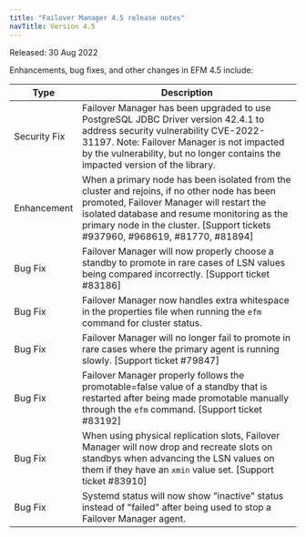 ```yaml
---
title: "Failover Manager 4.5 release notes"
navTitle: Version 4.5
---
```


Released: 30 Aug 2022

Enhancements, bug fixes, and other changes in EFM 4.5 include:

| Type | Description |
| ---- |------------ |
| Security Fix | Failover Manager has been upgraded to use PostgreSQL JDBC Driver version 42.4.1 to address security vulnerability CVE-2022-31197. Note: Failover Manager is not impacted by the vulnerability, but no longer contains the impacted version of the library. |
| Enhancement | When a primary node has been isolated from the cluster and rejoins, if no other node has been promoted, Failover Manager will restart the isolated database and resume monitoring as the primary node in the cluster. [Support tickets #937960, #968619, #81770, #81894] |
| Bug Fix | Failover Manager will now properly choose a standby to promote in rare cases of LSN values being compared incorrectly. [Support ticket #83186] |
| Bug Fix | Failover Manager now handles extra whitespace in the properties file when running the `efm` command for cluster status. |
| Bug Fix | Failover Manager will no longer fail to promote in rare cases where the primary agent is running slowly. [Support ticket #79847] |
| Bug Fix | Failover Manager properly follows the promotable=false value of a standby that is restarted after being made promotable manually through the `efm` command. [Support ticket #83192] |
| Bug Fix | When using physical replication slots, Failover Manager will now drop and recreate slots on standbys when advancing the LSN values on them if they have an `xmin` value set. [Support ticket #83910] |
| Bug Fix | Systemd status will now show "inactive" status instead of "failed" after being used to stop a Failover Manager agent. |


